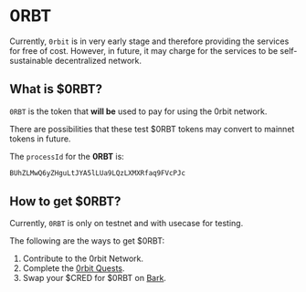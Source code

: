 
# 0RBT

Currently, `0rbit` is in very early stage and therefore providing the services for free of cost. However, in future, it may charge for the services to be self-sustainable decentralized network. 

## What is $0RBT?

`0RBT` is the token that __will be__ used to pay for using the 0rbit network. 

<Callout type="info" emoji="ℹ️">
  There are possibilities that these test $0RBT tokens may convert to mainnet tokens in future.
</Callout>

The `processId` for the __0RBT__ is:
```bash
BUhZLMwQ6yZHguLtJYA5lLUa9LQzLXMXRfaq9FVcPJc
```

## How to get $0RBT?

Currently, `0RBT` is only on testnet and with usecase for testing. 

The following are the ways to get $0RBT:

1. Contribute to the 0rbit Network.
2. Complete the [0rbit Quests](https://github.com/0rbit-co/quest/blob/main/quest.md).
3. Swap your $CRED for $0RBT on [Bark](bark.arweave.dev).

